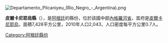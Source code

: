 [[Image:Departamento_Pilcaniyeu_(Río_Negro_-_Argentina).png|right]]
{{Coord|41|7|21|S|70|43|18|W|display=title}}

'''皮爾卡尼耶烏縣'''（{{lang-es|Departamento Pilcaniyeu}}），是[[阿根廷|阿根廷]]的縣份，位於該國中部[[內格羅河省_(阿根廷)|內格羅河省]]，首府是[[皮爾卡尼耶烏|皮爾卡尼耶烏]]，面積7,428平方公里，2010年人口2,043，人口密度每平方公里0.7人。

{{Argentina-geo-stub}}
[[Category:阿根廷縣份|Category:阿根廷縣份]]